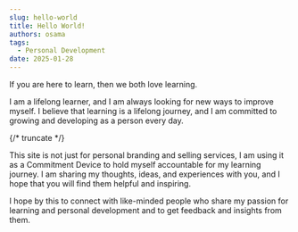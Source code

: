 ```yaml
---
slug: hello-world
title: Hello World!
authors: osama
tags:
  - Personal Development
date: 2025-01-28
---
```



If you are here to learn, then we both love learning.

I am a lifelong learner, and I am always looking for new ways to improve myself. I believe that learning is a lifelong journey, and I am committed to growing and developing as a person every day.

{/* truncate */}

This site is not just for personal branding and selling services, I am using it as a Commitment Device to hold myself accountable for my learning journey. I am sharing my thoughts, ideas, and experiences with you, and I hope that you will find them helpful and inspiring.

I hope by this to connect with like-minded people who share my passion for learning and personal development and to get feedback and insights from them.
